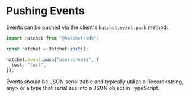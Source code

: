 # Pushing Events

Events can be pushed via the client's `hatchet.event.push` method:

```ts
import Hatchet from "@hatchet/sdk";

const hatchet = Hatchet.init();

hatchet.event.push("user:create", {
  test: "test",
});
```

Events should be JSON serializable and typically utilize a Record<string, any> or a type that serializes into a JSON object in TypeScript.
